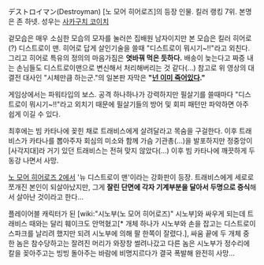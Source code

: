 デストロイマン(Destroyman)
{{{#!html
<embed src="http://free.migame.tv/UploadComponent/FLVPlayer/player.swf?videoID=41095419000760K&playerType=3&skinID=1&adID=4" width="550" height="440" id="41095419000760K"  allowScriptAccess="always"  AllowFullScreen= "true"  type="application/x-shockwave-flash"    pluginspage="http://www.macromedia.com/go/getflashplayer"></embed>
}}}
[노 모어 히어로즈]의 등장 인물. 킬러 랭킹 7위. 본명은 존 하넷. 성우는 [[사카구치 코이치]]

겉모습은 매우 소심한 모습의 모자를 눌러쓴 집배원 남자이지만 본 모습은 킬러 히어로(?) 디스트로이 맨. 히어로 답게 살인기술을 쓸때 "디스트로이 뭐시기~!!"라고 외친다. 그리고 히어로 특유의 정의의 마음가짐은 '''엿바꿔 먹은 듯하다.''' 배송이 늦는다고 짜증 내는 손님들도 디스트로이맨으로 변신해서 처리해버리는 것 같다(...) 참고로 위 영상의 대결전 대사인 "시체만큼 하는군."의 일본판 자막은 '''"[[넌 이미 죽어있다]]."'''

게임상에서는 파워타입의 보스. 공격 하나하나가 강력하지만 필살기를 쓸때마다 "디스트로이 뭐시기~!!"라고 외치기 때문에 필살기들의 방어 및 회피 패턴만 파악하면 아주 쉽게 이길 수 있다.

최후에는 빔 카타나에 꽂힌 채로 트래비스에게 살려달라고 목숨을 구걸한다. 이후 트래비스가 카타나를 뽑아주자 회심의 미소와 함께 가슴 기관총(…)을 발포하지만 정중앙이 [사각지대]라 거기 있던 트래비스는 전혀 맞지 않았다(…) 이후 빔 카타나에 깨끗하게 두동강 나면서 사망.

[[노 모어 히어로즈 2]]에서 '뉴 디스트로이 맨'이라는 강화판이 등장. 트래비스에게 세로로 쪼개진 본인이 되살아났지만, 그게 '''잘린 단면에 각자 기계부분을 달아서 두명으로 증식'''해서 살아난 것이라고 한다…

플레이어블 캐릭터가 된 [wiki:"시노부(노 모어 히어로즈)" 시노부]와 싸우게 되는데 트래비스 때와는 달리 훼이크도 안먹혔고[* 개체 하나가 시노부와 손을 잡고는 디스트로이 스파크를 날리려 했지만 되려 시노부에 의해 팔 한쪽이 잘렸다.], 싸움 끝에 두 개체 중 한 놈은 참수당하고는 잘려진 머리가 와장창 썰려나갔고 다른 놈은 시노부가 정수리에 칼을 꽂아주고는 빙빙 돌아주는 바람에 비명지르다가 결국 폭발해 완전히 사망…
